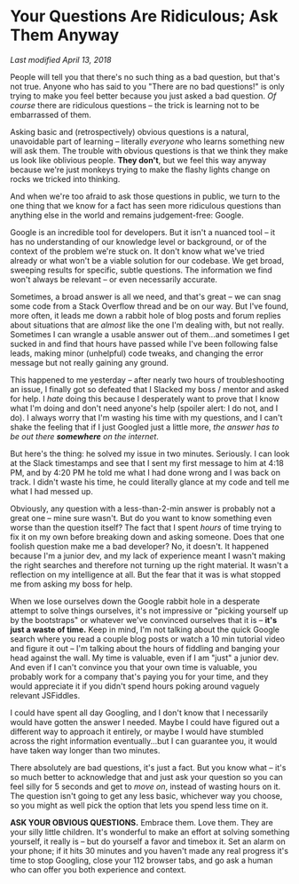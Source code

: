 # Your Questions Are Ridiculous; Ask Them Anyway

*Last modified April 13, 2018*

People will tell you that there's no such thing as a bad question, but that's not true. Anyone who has said to you "There are no bad questions!" is only trying to make you feel better because you just asked a bad question. *Of course* there are ridiculous questions – the trick is learning not to be embarrassed of them.

Asking basic and (retrospectively) obvious questions is a natural, unavoidable part of learning – literally *everyone* who learns something new will ask them. The trouble with obvious questions is that we think they make us look like oblivious people. **They don't**, but we feel this way anyway because we're just monkeys trying to make the flashy lights change on rocks we tricked into thinking. 

And when we're too afraid to ask those questions in public, we turn to the one thing that we know for a fact has seen more ridiculous questions than anything else in the world and remains judgement-free: Google. 

Google is an incredible tool for developers. But it isn't a nuanced tool – it has no understanding of our knowledge level or background, or of the context of the problem we're stuck on. It don't know what we've tried already or what won't be a viable solution for our codebase. We get broad, sweeping results for specific, subtle questions. The information we find won't always be relevant – or even necessarily accurate. 

Sometimes, a broad answer is all we need, and that's great – we can snag some code from a Stack Overflow thread and be on our way. But I've found, more often, it leads me down a rabbit hole of blog posts and forum replies about situations that are *almost* like the one I'm dealing with, but not really. Sometimes I can wrangle a usable answer out of them...and sometimes I get sucked in and find that hours have passed while I've been following false leads, making minor (unhelpful) code tweaks, and changing the error message but not really gaining any ground. 

This happened to me yesterday – after nearly two hours of troubleshooting an issue, I finally got so defeated that I Slacked my boss / mentor and asked for help. I *hate* doing this because I desperately want to prove that I know what I'm doing and don't need anyone's help (spoiler alert: I do not, and I do). I always worry that I'm wasting his time with my questions, and I can't shake the feeling that if I just Googled just a little more, *the answer has to be out there **somewhere** on the internet*. 

But here's the thing: he solved my issue in two minutes. Seriously. I can look at the Slack timestamps and see that I sent my first message to him at 4:18 PM, and by 4:20 PM he told me what I had done wrong and I was back on track. I didn't waste his time, he could literally glance at my code and tell me what I had messed up. 

Obviously, any question with a less-than-2-min answer is probably not a great one – mine sure wasn't. But do you want to know something even worse than the question itself? The fact that I spent *hours* of time trying to fix it on my own before breaking down and asking someone. Does that one foolish question make me a bad developer? No, it doesn't. It happened because I'm a junior dev, and my lack of experience meant I wasn't making the right searches and therefore not turning up the right material. It wasn't a reflection on my intelligence at all. But the fear that it was is what stopped me from asking my boss for help. 

When we lose ourselves down the Google rabbit hole in a desperate attempt to solve things ourselves, it's not impressive or "picking yourself up by the bootstraps" or whatever we've convinced ourselves that it is – **it's just a waste of time.** Keep in mind, I'm not talking about the quick Google search where you read a couple blog posts or watch a 10 min tutorial video and figure it out – I'm talking about the hours of fiddling and banging your head against the wall. My time is valuable, even if I am "just" a junior dev. And even if I can't convince you that your own time is valuable, you probably work for a company that's paying you for your time, and they would appreciate it if you didn't spend hours poking around vaguely relevant JSFiddles. 

I could have spent all day Googling, and I don't know that I necessarily would have gotten the answer I needed. Maybe I could have figured out a different way to approach it entirely, or maybe I would have stumbled across the right information eventually...but I can guarantee you, it would have taken way longer than two minutes. 

There absolutely are bad questions, it's just a fact. But you know what – it's so much better to acknowledge that and just ask your question so you can feel silly for 5 seconds and get to *move on*, instead of wasting hours on it. The question isn't going to get any less basic, whichever way you choose, so you might as well pick the option that lets you spend less time on it. 

**ASK YOUR OBVIOUS QUESTIONS.** Embrace them. Love them. They are your silly little children. It's wonderful to make an effort at solving something yourself, it really is – but do yourself a favor and timebox it. Set an alarm on your phone; if it hits 30 minutes and you haven't made any real progress it's time to stop Googling, close your 112 browser tabs, and go ask a human who can offer you both experience and context.

